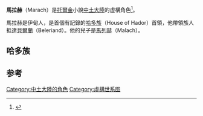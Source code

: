 '''馬拉赫'''（Marach）是[[托爾金|托爾金]]小說[[中土大陸|中土大陸]]的虛構角色<ref>{{Cite book|title=精灵宝钻 修订注释本|last=（英）托尔金著|first=|publisher=南京：译林出版社|year=2012.06|isbn=978-7-5447-2770-9|location=|pages=162}}</ref>。

馬拉赫是伊甸人，是首個有記錄的[[哈多族|哈多族]]（House of Hador）首領，他帶領族人抵達[[貝爾蘭|貝爾蘭]]（Beleriand）。他的兒子是[[馬列赫|馬列赫]]（Malach）。

== 哈多族 ==

{{familytree/start}}
{{familytree | | |Mar| | | | Mar='''馬拉赫''' }}
{{familytree | | | |!| }}
{{familytree | | | Mal|y|Mel| | Mal=[[馬列赫|馬列赫]]|Mel=米爾迪絲 }}
{{familytree |,|-|-|-|-|^|-|-|-|-|-|v|-|.| }}
{{familytree |Ada|~|Bele| | |Mag| |Oth |Ada=[[埃丹尼奧|埃丹尼奧]]|Bele=[[比列墨|比列墨]]|Mag=[[馬國爾|馬國爾]]|Oth=其他 }}
{{familytree | | | | | | | | | | |!| }}
{{familytree | | | | | | | | | |Hat| Hat=哈索 }}
{{familytree | | | | | | | | | | |!| }}
{{familytree | | | | | |Gil|y|Had| Gil=Gildis| Had=[[哈多|哈多]] }}
{{familytree |,|-|-|-|-|v|-|-|^|-|-|-|-|.| }}
{{familytree |Gun| |Gal|y|Har| | |Gló|y|Hal| Gun=剛多|Gal=[[高多|高多]]|Har=[[哈瑞絲|哈瑞絲]]|Gló=[[葛羅瑞希爾|葛羅瑞希爾]]|Hal=[[哈迪爾|哈迪爾]] }}
{{familytree | | | | | |,|-|^|-|.| | | | | | |!| }}
{{familytree |Mor|y|Húr| |Huo|y|Ría| |Han| Mor=[[莫玟|莫玟]]|Húr=[[胡林|胡林]]|Huo=[[胡爾|胡爾]]|Ría=[[瑞安|瑞安]]|Han=[[韓迪爾|韓迪爾]] }}
{{familytree |,|-|-|^|v|-|-|.| | | |!| | | | | | |!| }}
{{familytree |Túr|Lal|Nie| |Tuo|y|Idr| |Bra| Túr=[[圖林·圖倫拔|圖林·圖倫拔]]|Lal=[[菈萊絲|菈萊絲]]|Nie=[[妮諾爾·奈妮爾|妮諾爾·奈妮爾]]|Tuo=[[圖爾_(小說人物)|圖爾]]|Idr=[[伊綴爾·凱勒布琳朵|伊綴爾]]|Bra=[[布蘭達|布蘭達]] }}
{{familytree |L|~|~|~|~|~|~|J| | | | | |!| }}
{{familytree | | | | | | | |Elw|y|Eär| Elw=[[愛爾溫|愛爾溫]]|Eär=[[埃蘭迪爾|埃蘭迪爾]] }}
{{familytree | | | | | | | |,|-|-|^|-|-|.| }}
{{familytree | | | | | | |Els| | | |Eld| Els=[[愛洛斯|愛洛斯]]|Eld=[[愛隆|愛隆]] }}
{{familytree/end}}

==参考==
{{reflist}}
[[Category:中土大陸的角色|Category:中土大陸的角色]]
[[Category:虛構世系图|Category:虛構世系图]]